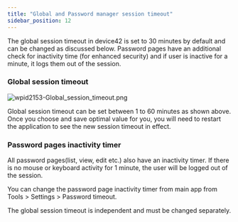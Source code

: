 ```yaml
---
title: "Global and Password manager session timeout"
sidebar_position: 12
---
```


The global session timeout in device42 is set to 30 minutes by default and can be changed as discussed below. Password pages have an additional check for inactivity time (for enhanced security) and if user is inactive for a minute, it logs them out of the session.

### Global session timeout

![wpid2153-Global_session_timeout.png](/assets/images/wpid2153-Global_session_timeout.png)

Global session timeout can be set between 1 to 60 minutes as shown above. Once you choose and save optimal value for you, you will need to restart the application to see the new session timeout in effect.

### Password pages inactivity timer

All password pages(list, view, edit etc.) also have an inactivity timer. If there is no mouse or keyboard activity for 1 minute, the user will be logged out of the session.

You can change the password page inactivity timer from main app from Tools > Settings > Password timeout.

The global session timeout is independent and must be changed separately.

